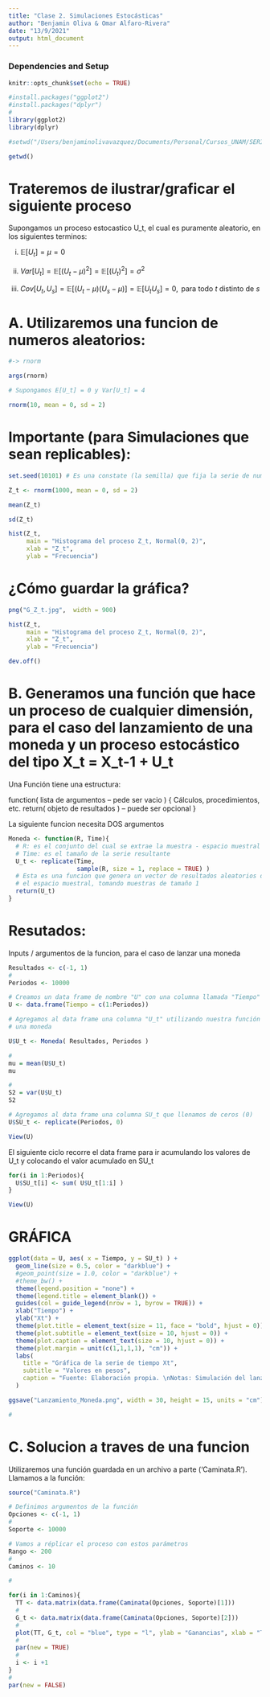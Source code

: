 ```yaml
---
title: "Clase 2. Simulaciones Estocásticas"
author: "Benjamin Oliva & Omar Alfaro-Rivera"
date: "13/9/2021"
output: html_document
---
```


### Dependencies and Setup
```r
knitr::opts_chunk$set(echo = TRUE)

#install.packages("ggplot2")
#install.packages("dplyr")
#
library(ggplot2)
library(dplyr)
```


```r
#setwd("/Users/benjaminolivavazquez/Documents/Personal/Cursos_UNAM/SERIES_2021-I/Series-de-Tiempo-Fall2020/Clase_2")

getwd()
```
# Trateremos de ilustrar/graficar el siguiente proceso

Supongamos un proceso estocastico U_t, el cual es puramente aleatorio, en los siguientes
terminos:
  
  i)   $\mathbb{E}[U_t] = \mu = 0$ 

  ii)  $Var[U_t] = \mathbb{E}[(U_t - \mu)^2] = \mathbb{E}[(U_t)^2] = \sigma^2$

  iii)  $Cov[U_t,U_s] = \mathbb{E}[(U_t - \mu)(U_s - \mu)] = \mathbb{E}[U_t U_s] = 0, \text{ para todo } t \text{ distinto de } s$
  
# A. Utilizaremos una funcion de numeros aleatorios: 
```r
#-> rnorm

args(rnorm)

# Supongamos E[U_t] = 0 y Var[U_t] = 4

rnorm(10, mean = 0, sd = 2)

```

# Importante (para Simulaciones que sean replicables):


```r
set.seed(10101) # Es una constate (la semilla) que fija la serie de numeros aleatorios

Z_t <- rnorm(1000, mean = 0, sd = 2)

mean(Z_t)

sd(Z_t)

hist(Z_t, 
     main = "Histograma del proceso Z_t, Normal(0, 2)", 
     xlab = "Z_t", 
     ylab = "Frecuencia")
```


# ¿Cómo guardar la gráfica?

```r

png("G_Z_t.jpg",  width = 900)

hist(Z_t, 
     main = "Histograma del proceso Z_t, Normal(0, 2)", 
     xlab = "Z_t", 
     ylab = "Frecuencia")

dev.off()
```

# B. Generamos una función que hace un proceso de cualquier dimensión, para el caso del lanzamiento de una moneda y un proceso estocástico del tipo X_t = X_t-1 + U_t
Una Función tiene una estructura:

function( lista de argumentos -- pede ser vacio )
   {
   Cálculos, procedimientos, etc.
   return( objeto de resultados ) -- puede ser opcional
   }

La siguiente funcion necesita DOS argumentos

```r

Moneda <- function(R, Time){
  # R: es el conjunto del cual se extrae la muestra - espacio muestral
  # Time: es el tamaño de la serie resultante
  U_t <- replicate(Time, 
                   sample(R, size = 1, replace = TRUE) )
  # Esta es una funcion que genera un vector de resultados aleatorios de los posibles en
  # el espacio muestral, tomando muestras de tamaño 1
  return(U_t)
}

```

# Resutados: 
Inputs / argumentos de la funcion, para el caso de lanzar una moneda

```r
Resultados <- c(-1, 1)
#
Periodos <- 10000

# Creamos un data frame de nombre "U" con una columna llamada "Tiempo"
U <- data.frame(Tiempo = c(1:Periodos))

# Agregamos al data frame una columna "U_t" utilizando nuestra función de lanzamiento de
# una moneda

U$U_t <- Moneda( Resultados, Periodos )

#
mu = mean(U$U_t)
mu

#
S2 = var(U$U_t)
S2

# Agregamos al data frame una columna SU_t que llenamos de ceros (0)
U$SU_t <- replicate(Periodos, 0)

View(U)
```

El siguiente ciclo recorre el data frame para ir acumulando los valores de U_t y colocando el valor acumulado en SU_t

```r

for(i in 1:Periodos){
  U$SU_t[i] <- sum( U$U_t[1:i] )
}

View(U)

```

# GRÁFICA

```r
ggplot(data = U, aes( x = Tiempo, y = SU_t) ) + 
  geom_line(size = 0.5, color = "darkblue") +
  #geom_point(size = 1.0, color = "darkblue") + 
  #theme_bw() + 
  theme(legend.position = "none") +
  theme(legend.title = element_blank()) +
  guides(col = guide_legend(nrow = 1, byrow = TRUE)) + 
  xlab("Tiempo") + 
  ylab("Xt") + 
  theme(plot.title = element_text(size = 11, face = "bold", hjust = 0)) + 
  theme(plot.subtitle = element_text(size = 10, hjust = 0)) + 
  theme(plot.caption = element_text(size = 10, hjust = 0)) +
  theme(plot.margin = unit(c(1,1,1,1), "cm")) +
  labs(
    title = "Gráfica de la serie de tiempo Xt",
    subtitle = "Valores en pesos",
    caption = "Fuente: Elaboración propia. \nNotas: Simulación del lanzamiento de una moneda."
  )

ggsave("Lanzamiento_Moneda.png", width = 30, height = 15, units = "cm")

#
```

# C. Solucion a traves de una funcion

Utilizaremos una función guardada en un archivo a parte ('Caminata.R'). Llamamos a la función:

```r

source("Caminata.R")

# Definimos argumentos de la función
Opciones <- c(-1, 1)
#
Soporte <- 10000

# Vamos a réplicar el proceso con estos parámetros
Rango <- 200
#
Caminos <- 10

#

for(i in 1:Caminos){
  TT <- data.matrix(data.frame(Caminata(Opciones, Soporte)[1]))
  #
  G_t <- data.matrix(data.frame(Caminata(Opciones, Soporte)[2]))
  #
  plot(TT, G_t, col = "blue", type = "l", ylab = "Ganancias", xlab = "Tiempo", ylim = c(-Rango,Rango))
  #
  par(new = TRUE)
  #
  i <- i +1
}
#
par(new = FALSE)

```